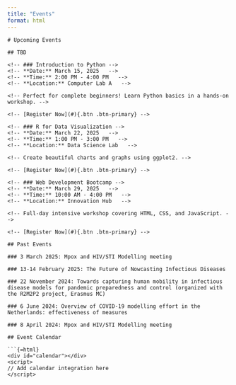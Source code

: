 ```yaml
---
title: "Events"
format: html
---
```


```         
# Upcoming Events

## TBD

<!-- ### Introduction to Python -->
<!-- **Date:** March 15, 2025   -->
<!-- **Time:** 2:00 PM - 4:00 PM   -->
<!-- **Location:** Computer Lab A   -->

<!-- Perfect for complete beginners! Learn Python basics in a hands-on workshop. -->

<!-- [Register Now](#){.btn .btn-primary} -->

<!-- ### R for Data Visualization -->
<!-- **Date:** March 22, 2025   -->
<!-- **Time:** 1:00 PM - 3:00 PM   -->
<!-- **Location:** Data Science Lab   -->

<!-- Create beautiful charts and graphs using ggplot2. -->

<!-- [Register Now](#){.btn .btn-primary} -->

<!-- ### Web Development Bootcamp -->
<!-- **Date:** March 29, 2025   -->
<!-- **Time:** 10:00 AM - 4:00 PM   -->
<!-- **Location:** Innovation Hub   -->

<!-- Full-day intensive workshop covering HTML, CSS, and JavaScript. -->

<!-- [Register Now](#){.btn .btn-primary} -->

## Past Events

### 3 March 2025: Mpox and HIV/STI Modelling meeting

### 13-14 February 2025: The Future of Nowcasting Infectious Diseases 

###	22 November 2024: Towards capturing human mobility in infectious disease models for pandemic preparedness and control (organized with the R2M2P2 project, Erasmus MC)

### 6 June 2024: Overview of COVID-19 modelling effort in the Netherlands: effectiveness of measures

###	8 April 2024: Mpox and HIV/STI Modelling meeting 

## Event Calendar

```{=html}
<div id="calendar"></div>
<script>
// Add calendar integration here
</script>
```

## 

